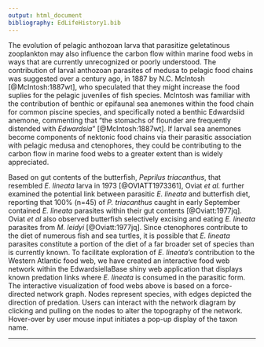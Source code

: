 ```yaml
---
output: html_document
bibliography: EdLifeHistory1.bib
---
```



The evolution of pelagic anthozoan larva that parasitize geletatinous zooplankton may also influence the carbon flow within marine food webs in ways that are currently unrecognized or poorly understood.  The contribution of larval anthozoan parasites of medusa to pelagic food chains was suggested over a century ago, in 1887 by N.C. McIntosh [@McIntosh:1887wt], who speculated that they might increase the food suplies for the pelagic juveniles of fish species.  McIntosh was familiar with the contribution of benthic or epifaunal sea anemones within the food chain for common piscine species, and specifically noted a benthic Edwardsiid anemone, commenting that "the stomachs of flounder are frequently distended with *Edwardsia*" [@McIntosh:1887wt].  If larval sea anemones become components of nektonic food chains via their parasitic association with pelagic medusa and ctenophores, they could be contributing to the carbon flow in marine food webs to a greater extent than is widely appreciated.  

Based on gut contents of the butterfish, *Peprilus triacanthus*, that resembled *E. lineata* larva in 1973 [@OVIATT1973361], Oviat *et al.* further examined the potential link between parasitic *E. lineata* and butterfish diet, reporting that 100% (n=45) of *P. triacanthus* caught in early September contained *E. lineata* parasites within their gut contents [@Oviatt:1977jq].  Oviat *et al* also observed butterfish selectively excising and eating *E. lineata* parasites from *M. leidyi* [@Oviatt:1977jq].  Since ctenophores contribute to the diet of numerous fish and sea turtles, it is possible that *E. lineata* parasites constitute a portion of the diet of a far broader set of species than is currently known. To facilitate exploration of *E. lineata's* contribution to the Western Atlantic food web, we have created an interactive food web network within the EdwardsiellaBase shiny web application that displays known predation links where *E. lineata* is consumed in the parasitic form.  The interactive visualization of food webs above is based on a force-directed network graph. Nodes represent species, with edges depicted the direction of predation. Users can interact with the network diagram by clicking and pulling on the nodes to alter the topography of the network. Hover-over by user mouse input initiates a pop-up display of the taxon name. 

-------